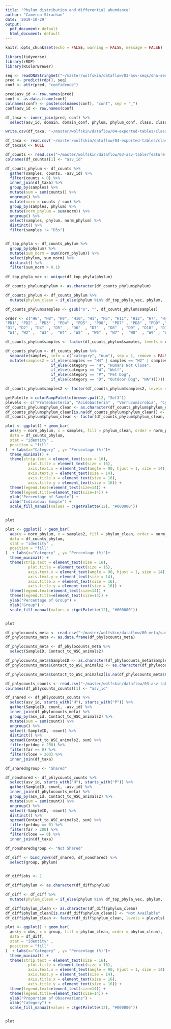 ```yaml
---
title: "Phylum distribution and differential abundance"
author: "Cameron Strachan"
date: '2019-10-29'
output:
  pdf_document: default
  html_document: default
---
```


```r
knitr::opts_chunk$set(echo = FALSE, warning = FALSE, message = FALSE)
```

```r
library(tidyverse)
library(rRDP)
library(RColorBrewer)
```

```r
seq <- readDNAStringSet("~/master/wolfskin/dataflow/03-asv-seqs/dna-sequences-decontam.fasta")
pred <- predict(rdp(), seq)
conf <- attr(pred, "confidence")

pred$asv_id <- row.names(pred)
conf <- as.data.frame(conf)
colnames(conf) <- paste(colnames(conf), "conf", sep = "_")
conf$asv_id <- row.names(conf)

df_taxa <- inner_join(pred, conf) %>%
  select(asv_id, domain, domain_conf, phylum, phylum_conf, class, class_conf, order, order_conf, family, family_conf, genus, genus_conf)

write.csv(df_taxa, '~/master/wolfskin/dataflow/04-exported-tables/classification.csv')
```

```r
df_taxa <- read.csv('~/master/wolfskin/dataflow/04-exported-tables/classification.csv')
df_taxa$X <- NULL

df_counts <- read.csv("~/master/wolfskin/dataflow/03-asv-table/feature-table-decontam.txt", sep = '\t', skip = 1)
colnames(df_counts)[1] <- "asv_id"

df_counts_phylum <- df_counts %>%
  gather(samples, counts, -asv_id) %>%
  filter(counts > 0) %>%
  inner_join(df_taxa) %>%
  group_by(samples) %>%
  mutate(sum = sum(counts)) %>%
  ungroup() %>%
  mutate(norm = counts / sum) %>%
  group_by(samples, phylum) %>% 
  mutate(norm_phylum = sum(norm)) %>%
  ungroup() %>%
  select(samples, phylum, norm_phylum) %>%
  distinct() %>%
  filter(samples != "D3s")


df_top_phyla <- df_counts_phylum %>%
  group_by(phylum) %>%
  mutate(sum_norm = sum(norm_phylum)) %>%
  select(phylum, sum_norm) %>%
  distinct() %>%
  filter(sum_norm > 0.1) 
  
df_top_phyla_vec <- unique(df_top_phyla$phylum)

df_counts_phylum$phylum <- as.character(df_counts_phylum$phylum)

df_counts_phylum <- df_counts_phylum %>%
  mutate(phylum_clean = if_else(phylum %in% df_top_phyla_vec, phylum, 'Other'))

df_counts_phylum$samples <- gsub("s", "", df_counts_phylum$samples)

order <- c("H6", "H8", "H9", "H10", "H1", "H5", "H11", "H12", "H7", "H4", "H2", "H3", 
"PD1", "PD2" , "PD3" , "PD4" , "PD5" , "PD6",  "PD7" , "PD8" , "PD9" ,"PD10" ,"PD11", "PD12",
"D1", "D2" , "D4"  , "D5"  , "D6"  , "D7"  , "D8"  , "D9" , "D10" , "D11" , "D12" , "D13" , "D14" , "D15", 
 "W1", "W2" ,  "W3" ,  "W4" , "W5"  , "W6"  , "W7" ,  "W8"  , "W9" , "W10" , "W11", "W12" ,  "W13" , "W14", "W15" , "W16") 

df_counts_phylum$samples <- factor(df_counts_phylum$samples, levels = order)

df_counts_phylum <- df_counts_phylum %>%
  separate(samples, into = c("category", "num"), sep = 1, remove = FALSE) %>%
  mutate(samples2 = if_else(samples == "H4" | samples == "H2" | samples == "H3", "Human Close", 
                    if_else(category == "H", "Humans Not Close", 
                    if_else(category == "W", "Wolf",  
                    if_else(category == "P", "Pet Dog", 
                    if_else(category == "D", "Outdoor Dog", "NA"))))))

df_counts_phylum$samples2 <- factor(df_counts_phylum$samples2, levels = c("Humans Not Close", "Human Close", "Pet Dog", "Outdoor Dog", "Wolf"))
```

```r
getPalette = colorRampPalette(brewer.pal(12, "Set3"))
plevels <- c("Proteobacteria", "Acidobacteria" , "Verrucomicrobia", "Cyanobacteria/Chloroplast", "Bacteroidetes", "Firmicutes", "Actinobacteria", "Planctomycetes", "Chloroflexi",  "Fusobacteria", "Crenarchaeota", "Other", "Not Available")
df_counts_phylum$phylum_clean <- as.character(df_counts_phylum$phylum_clean)
df_counts_phylum$phylum_clean[is.na(df_counts_phylum$phylum_clean)] <- "Not Available"
df_counts_phylum$phylum_clean <- factor(df_counts_phylum$phylum_clean, levels = plevels)

plot <- ggplot() + geom_bar(
  aes(y = norm_phylum, x = samples, fill = phylum_clean, order = norm_phylum),
  data = df_counts_phylum,
  stat = "identity" ,
  position = "fill"
)  + labs(x="Category" , y= "Percentage (%)")+
  theme_minimal() +
  theme(strip.text = element_text(size = 16),
          plot.title = element_text(size = 16),
          axis.text.x = element_text(angle = 90, hjust = 1, size = 14),
          axis.text.y = element_text(size = 14),
          axis.title.x = element_text(size = 16),
          axis.title.y = element_text(size = 16)) + 
  theme(legend.text=element_text(size=14)) +
  theme(legend.title=element_text(size=14)) +
  ylab("Percentage of Sample") +
  xlab("Individual Sample") +
  scale_fill_manual(values = c(getPalette(12), "#000000"))


plot
```

\newpage

```r
plot <- ggplot() + geom_bar(
  aes(y = norm_phylum, x = samples2, fill = phylum_clean, order = norm_phylum),
  data = df_counts_phylum,
  stat = "identity" ,
  position = "fill"
)  + labs(x="Category" , y= "Percentage (%)")+
  theme_minimal() +
  theme(strip.text = element_text(size = 16),
          plot.title = element_text(size = 16),
          axis.text.x = element_text(angle = 90, hjust = 1, size = 14),
          axis.text.y = element_text(size = 14),
          axis.title.x = element_text(size = 16),
          axis.title.y = element_text(size = 16)) + 
  theme(legend.text=element_text(size=14)) +
  theme(legend.title=element_text(size=14)) +
  ylab("Percentage of Group") +
  xlab("Group") +
  scale_fill_manual(values = c(getPalette(12), "#000000"))


plot
```

```r
df_phylocounts_meta <- read.csv("~/master/wolfskin/dataflow/00-meta/sample-metadata.csv")
df_phylocounts_meta <- as.data.frame(df_phylocounts_meta)

df_phylocounts_meta <- df_phylocounts_meta %>%
  select(SampleID, Contact_to_WSC_animals2)

df_phylocounts_meta$SampleID <- as.character(df_phylocounts_meta$SampleID)
df_phylocounts_meta$Contact_to_WSC_animals2 <- as.character(df_phylocounts_meta$Contact_to_WSC_animals2)

df_phylocounts_meta$Contact_to_WSC_animals2[is.na(df_phylocounts_meta$Contact_to_WSC_animals2)] <- "petdog"
```

```r
df_phlycounts_counts <- read.csv("~/master/wolfskin/dataflow/03-asv-table/feature-table-decontam.txt", sep = '\t', skip = 1)
colnames(df_phlycounts_counts)[1] <- "asv_id"

df_shared <- df_phlycounts_counts %>%
  select(asv_id, starts_with("H"), starts_with("P")) %>%
  gather(SampleID, count, -asv_id) %>% 
  inner_join(df_phylocounts_meta) %>% 
  group_by(asv_id, Contact_to_WSC_animals2) %>%
  mutate(sum = sum(count)) %>%
  ungroup() %>% 
  select(-SampleID, -count) %>%
  distinct() %>%
  spread(Contact_to_WSC_animals2, sum) %>%
  filter(petdog > 200) %>%
  filter(far == 0) %>%
  filter(close > 200) %>%
  inner_join(df_taxa)

df_shared$group <- "Shared"

df_nonshared <- df_phlycounts_counts %>%
  select(asv_id, starts_with("H"), starts_with("P")) %>%
  gather(SampleID, count, -asv_id) %>% 
  inner_join(df_phylocounts_meta) %>% 
  group_by(asv_id, Contact_to_WSC_animals2) %>%
  mutate(sum = sum(count)) %>%
  ungroup() %>% 
  select(-SampleID, -count) %>%
  distinct() %>%
  spread(Contact_to_WSC_animals2, sum) %>%
  filter(petdog == 0) %>%
  filter(far > 200) %>%
  filter(close == 0) %>%
  inner_join(df_taxa)

df_nonshared$group <- "Not Shared"

df_diff <- bind_rows(df_shared, df_nonshared) %>%
  select(group, phylum) 
  

df_diff$obs <- 1

df_diff$phylum <- as.character(df_diff$phylum)

df_diff <- df_diff %>%
  mutate(phylum_clean = if_else(phylum %in% df_top_phyla_vec, phylum, 'Other'))
```

```r
df_diff$phylum_clean <- as.character(df_diff$phylum_clean)
df_diff$phylum_clean[is.na(df_diff$phylum_clean)] <- "Not Available"
df_diff$phylum_clean <- factor(df_diff$phylum_clean, levels = plevels)

plot <- ggplot() + geom_bar(
  aes(y = obs, x = group, fill = phylum_clean, order = phylum_clean),
  data = df_diff,
  stat = "identity" ,
  position = "fill"
)  + labs(x="Category" , y= "Percentage (%)")+
  theme_minimal() +
  theme(strip.text = element_text(size = 16),
          plot.title = element_text(size = 16),
          axis.text.x = element_text(angle = 90, hjust = 1, size = 14),
          axis.text.y = element_text(size = 14),
          axis.title.x = element_text(size = 16),
          axis.title.y = element_text(size = 16)) + 
  theme(legend.text=element_text(size=14)) +
  theme(legend.title=element_text(size=14)) +
  ylab("Proportion of Observations") +
  xlab("Category") +
  scale_fill_manual(values = c(getPalette(12), "#000000"))


plot
```
